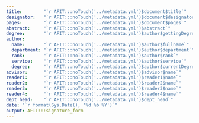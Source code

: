 ```yaml
---
title:        "`r AFIT:::noTouch('../metadata.yml')$document$title`"
designator:   "`r AFIT:::noTouch('../metadata.yml')$document$designator`"
pages:        "`r AFIT:::noTouch('../metadata.yml')$document$pages`"
abstract:     "`r AFIT:::noTouch('../metadata.yml')$abstract`"
degree:       "`r AFIT:::noTouch('../metadata.yml')$author$gettingDegree`"
author:
  name:       "`r AFIT:::noTouch('../metadata.yml')$author$fullname`"
  department: "`r AFIT:::noTouch('../metadata.yml')$author$department`"
  rank:       "`r AFIT:::noTouch('../metadata.yml')$author$rank`"
  service:    "`r AFIT:::noTouch('../metadata.yml')$author$service`"
  degree:     "`r AFIT:::noTouch('../metadata.yml')$author$currentDegree`"
advisor:      "`r AFIT:::noTouch('../metadata.yml')$advisor$name`"
reader1:      "`r AFIT:::noTouch('../metadata.yml')$reader1$name`"
reader2:      "`r AFIT:::noTouch('../metadata.yml')$reader2$name`"
reader3:      "`r AFIT:::noTouch('../metadata.yml')$reader3$name`"
reader4:      "`r AFIT:::noTouch('../metadata.yml')$reader4$name`"
dept_head:    "`r AFIT:::noTouch('../metadata.yml')$dept_head`"
date: "`r format(Sys.Date(), '%d %b %Y')`"
output: AFIT:::signature_form
---
```

